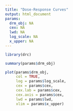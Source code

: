 ```yaml
---
title: "Dose-Response Curves"
output: html_document
params:
  drm_obj: NA
  cex: NA
  lwd: NA
  log_scale: NA
  x_upper: NA
---
```


```r
library(drc)
```


```r
summary(params$drm_obj)
```

```r
plot(params$drm_obj, 
     col = TRUE, 
     log = params$log_scale,
     cex = params$cex,
     cex.lab = params$cex,
     cex.axis = params$cex,
     lwd = params$lwd,
     xlim = params$x_upper)
```

